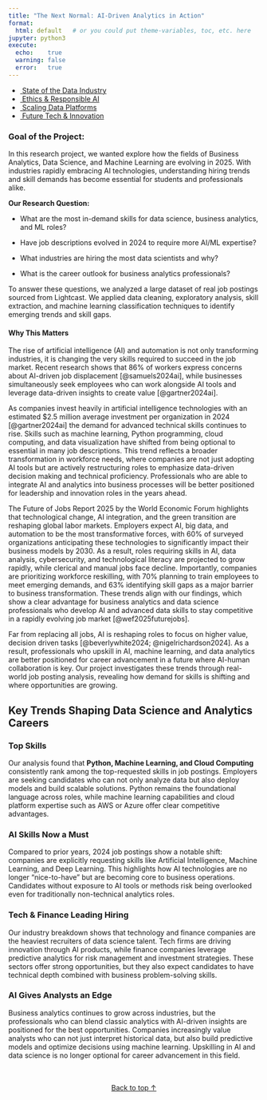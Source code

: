 ```yaml
---
title: "The Next Normal: AI-Driven Analytics in Action"
format:
  html: default   # or you could put theme-variables, toc, etc. here
jupyter: python3
execute:
  echo:    true
  warning: false
  error:   true
---
```


<div class="hero">
  <div class="hero-overlay">
  </div>
</div>


<div class="floating-nav">
  <ul class="nav flex-column nav-pills">
    <li class="nav-item">
      <a class="nav-link" href="#top-skills">
        <i class="fa fa-chart-bar"></i>&nbsp;State of the Data Industry
      </a>
    </li>
    <li class="nav-item">
      <a class="nav-link" href="#ai-skills-now-a-must">
        <i class="fa fa-balance-scale"></i>&nbsp;Ethics & Responsible AI
      </a>
    </li>
    <li class="nav-item">
      <a class="nav-link" href="#tech-and-finance-leading-hiring">
        <i class="fa fa-database"></i>&nbsp;Scaling Data Platforms
      </a>
    </li>
    <li class="nav-item">
      <a class="nav-link" href="#ai-gives-analysts-an-edge">
        <i class="fa fa-rocket"></i>&nbsp;Future Tech & Innovation
      </a>
    </li>
  </ul>
</div>



### Goal of the Project: 
In this research project, we wanted explore how the fields of Business Analytics, Data Science, and Machine Learning are evolving in 2025. With industries rapidly embracing AI technologies, understanding hiring trends and skill demands has become essential for students and professionals alike.

**Our Research Question:**

- What are the most in-demand skills for data science, business analytics, and ML roles?

- Have job descriptions evolved in 2024 to require more AI/ML expertise?

- What industries are hiring the most data scientists and why?

- What is the career outlook for business analytics professionals?

To answer these questions, we analyzed a large dataset of real job postings sourced from Lightcast. We applied data cleaning, exploratory analysis, skill extraction, and machine learning classification techniques to identify emerging trends and skill gaps.

#### Why This Matters

The rise of artificial intelligence (AI) and automation is not only transforming industries, it is changing the very skills required to succeed in the job market. Recent research shows that 86% of workers express concerns about AI-driven job displacement [@samuels2024ai], while businesses simultaneously seek employees who can work alongside AI tools and leverage data-driven insights to create value [@gartner2024ai].

As companies invest heavily in artificial intelligence technologies with an estimated $2.5 million average investment per organization in 2024 [@gartner2024ai] the demand for advanced technical skills continues to rise. Skills such as machine learning, Python programming, cloud computing, and data visualization have shifted from being optional to essential in many job descriptions. This trend reflects a broader transformation in workforce needs, where companies are not just adopting AI tools but are actively restructuring roles to emphasize data-driven decision making and technical proficiency. Professionals who are able to integrate AI and analytics into business processes will be better positioned for leadership and innovation roles in the years ahead.

The Future of Jobs Report 2025 by the World Economic Forum highlights that technological change, AI integration, and the green transition are reshaping global labor markets. Employers expect AI, big data, and automation to be the most transformative forces, with 60% of surveyed organizations anticipating these technologies to significantly impact their business models by 2030. As a result, roles requiring skills in AI, data analysis, cybersecurity, and technological literacy are projected to grow rapidly, while clerical and manual jobs face decline. Importantly, companies are prioritizing workforce reskilling, with 70% planning to train employees to meet emerging demands, and 63% identifying skill gaps as a major barrier to business transformation. These trends align with our findings, which show a clear advantage for business analytics and data science professionals who develop AI and advanced data skills to stay competitive in a rapidly evolving job market [@wef2025futurejobs].

Far from replacing all jobs, AI is reshaping roles to focus on higher value, decision driven tasks [@beverlywhite2024; @nigelrichardson2024]. As a result, professionals who upskill in AI, machine learning, and data analytics are better positioned for career advancement in a future where AI-human collaboration is key. Our project investigates these trends through real-world job posting analysis, revealing how demand for skills is shifting and where opportunities are growing.



## Key Trends Shaping Data Science and Analytics Careers

  
### Top Skills {#top-skills}

Our analysis found that **Python, Machine Learning, and Cloud Computing** consistently rank among the top-requested skills in job postings. Employers are seeking candidates who can not only analyze data but also deploy models and build scalable solutions. Python remains the foundational language across roles, while machine learning capabilities and cloud platform expertise such as AWS or Azure offer clear competitive advantages.

### AI Skills Now a Must {#ai-skills-now-a-must}

Compared to prior years, 2024 job postings show a notable shift: companies are explicitly requesting skills like Artificial Intelligence, Machine Learning, and Deep Learning. This highlights how AI technologies are no longer "nice-to-have" but are becoming core to business operations. Candidates without exposure to AI tools or methods risk being overlooked even for traditionally non-technical analytics roles.

### Tech & Finance Leading Hiring {#tech-and-finance-leading-hiring}

Our industry breakdown shows that technology and finance companies are the heaviest recruiters of data science talent. Tech firms are driving innovation through AI products, while finance companies leverage predictive analytics for risk management and investment strategies. These sectors offer strong opportunities, but they also expect candidates to have technical depth combined with business problem-solving skills.

### AI Gives Analysts an Edge {#ai-gives-analysts-an-edge}

Business analytics continues to grow across industries, but the professionals who can blend classic analytics with AI-driven insights are positioned for the best opportunities. Companies increasingly value analysts who can not just interpret historical data, but also build predictive models and optimize decisions using machine learning. Upskilling in AI and data science is no longer optional for career advancement in this field.



<p style="text-align:center; margin-top:3rem;">
  <a href="#top" class="back-to-top">Back to top ↑</a>
</p>  


<script>
(() => {
  const nav = document.querySelector('.floating-nav'),
        toggle = document.querySelector('.floating-nav h3 button'),
        links = Array.from(nav.querySelectorAll('a'));

  // Collapse/expand
  toggle.addEventListener('click', () => {
    nav.classList.toggle('collapsed');
  });

  // Scroll-spy to highlight active section
  const sections = links.map(a => document.getElementById(a.getAttribute('href').slice(1)));
  const observer = new IntersectionObserver(entries => {
    entries.forEach(e => {
      const id = e.target.id;
      const link = nav.querySelector(`a[href="#${id}"]`);
      link.classList.toggle('active', e.isIntersecting);
    });
  }, { rootMargin: '-50% 0px -50% 0px' });

  sections.forEach(sec => sec && observer.observe(sec));
})();
</script>